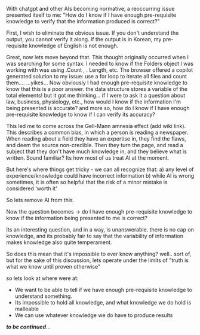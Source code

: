 
With chatgpt and other AIs becoming normative, a reoccurring issue presented itself to me: 
"How do I know if I have enough pre-requisite knowledge to verify that the information produced is correct?" 

First, I wish to eliminate the obvious issue. If you don't understand the output, you cannot verify it along. If the output is in Korean, my pre-requisite knowledge of English is not enough.

Great, now lets move beyond that. This thought originally occurred when I was searching for some syntax. I needed to know if the Folders object I was working with was using .Count , . Length, etc. The browser offered a copilot generated solution to my issue: use a for loop to iterate all files and count them....
...yikes...
Now obviously I had enough pre-requisite knowledge to know that this is a poor answer. the data structure stores a variable of the total elements! but it got me thinking... if I were to ask it a question about law, business, physiology, etc.,  how would I know if the information I'm being presented is accurate? and more so, how do I know if I have enough pre-requisite knowledge to know if I can verify its accuracy? 

This led me to come across the Gell-Mann amnesia effect (add wiki link). This describes a common bias, in which a person is reading a newspaper. When reading about a field they have an expertise in, they find the flaws, and deem the source non-credible. Then they turn the page, and read a subject that they don't have much knowledge in, and they believe what is written. 
Sound familiar? Its how most of us treat AI at the moment. 

But here's where things get tricky - we can all recognize that: 
	a) any level of experience/knowledge could have incorrect information 
	b) while AI is wrong sometimes, it is often so helpful that the risk of a minor mistake is considered 'worth it'

So lets remove AI from this. 

Now the question becomes -> do I have enough pre-requisite knowledge to know if the information being presented to me is correct?

Its an interesting question, and in a way, is unanswerable. there is no cap on knowledge, and its probably fair to say that the variability of information makes knowledge also quite temperament. 

So does this mean that it's impossible to ever know anything? well.. sort of, but for the sake of this discussion, lets operate under the limits of "truth is what we know until proven otherwise" 

so lets look at where were at:

- We want to be able to tell if we have enough pre-requisite knowledge to understand something.
- Its impossible to hold all knowledge, and what knowledge we do hold is malleable
- We can use whatever knowledge we do have to produce results

***to be continued***...




